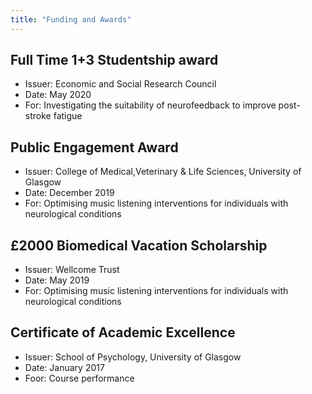 ```yaml
---
title: "Funding and Awards"
---
```


## Full Time 1+3 Studentship award
* Issuer: Economic and Social Research Council
* Date: May 2020
* For: Investigating the suitability of neurofeedback to improve post-stroke fatigue

## Public Engagement Award
* Issuer: College of Medical,Veterinary & Life Sciences, University of Glasgow
* Date: December 2019
* For: Optimising music listening interventions for individuals with neurological conditions

## £2000 Biomedical Vacation Scholarship
* Issuer: Wellcome Trust
* Date: May 2019
* For: Optimising music listening interventions for individuals with neurological conditions

## Certificate of Academic Excellence
* Issuer: School of Psychology, University of Glasgow
* Date: January 2017
* Foor: Course performance